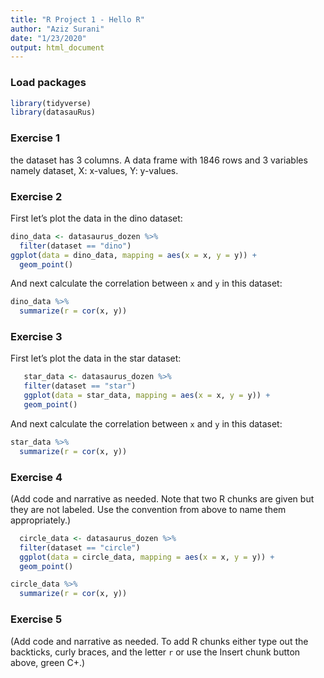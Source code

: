 ```yaml
---
title: "R Project 1 - Hello R"
author: "Aziz Surani"
date: "1/23/2020"
output: html_document
---
```


### Load packages

```r
library(tidyverse) 
library(datasauRus)
```

### Exercise 1

the dataset has 3 columns. A data frame with 1846 rows and 3 variables namely dataset, X: x-values, Y: y-values. 

### Exercise 2


First let's plot the data in the dino dataset:

```r
dino_data <- datasaurus_dozen %>%
  filter(dataset == "dino")
ggplot(data = dino_data, mapping = aes(x = x, y = y)) +
  geom_point()
```

And next calculate the correlation between `x` and `y` in this dataset:

```r
dino_data %>%
  summarize(r = cor(x, y))
```

### Exercise 3

First let's plot the data in the star dataset:

```r
   star_data <- datasaurus_dozen %>%
   filter(dataset == "star")
   ggplot(data = star_data, mapping = aes(x = x, y = y)) +
   geom_point()
```

And next calculate the correlation between `x` and `y` in this dataset:

```r
star_data %>%
  summarize(r = cor(x, y))
```

### Exercise 4

(Add code and narrative as needed. Note that two R chunks are given but they are not labeled. Use the convention from above to name them appropriately.)

```r
  circle_data <- datasaurus_dozen %>%
  filter(dataset == "circle")
  ggplot(data = circle_data, mapping = aes(x = x, y = y)) +
  geom_point()
```

```r
circle_data %>%
  summarize(r = cor(x, y))
```

### Exercise 5

(Add code and narrative as needed. To add R chunks either type out the backticks, curly braces, and the letter `r` or use the Insert chunk button above, green C+.)